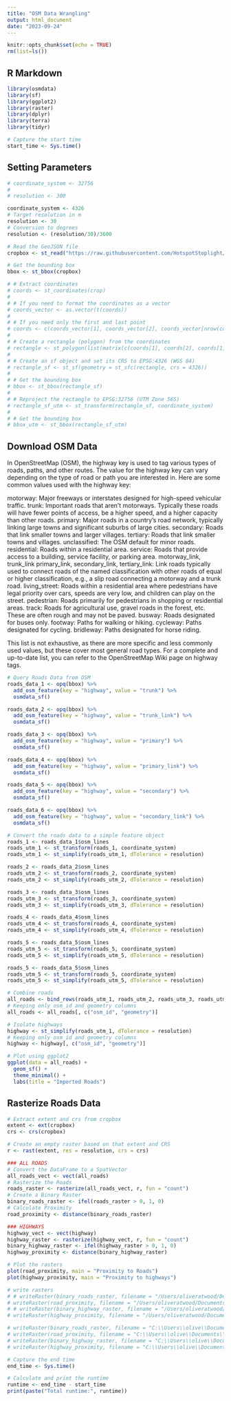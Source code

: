 ```yaml
---
title: "OSM Data Wrangling"
output: html_document
date: "2023-09-24"
---
```


```r
knitr::opts_chunk$set(echo = TRUE)
rm(list=ls())
```

## R Markdown

```r
library(osmdata)
library(sf)
library(ggplot2)
library(raster)
library(dplyr)
library(terra)
library(tidyr)

# Capture the start time
start_time <- Sys.time()
```

## Setting Parameters
```r
# coordinate_system <- 32756
# 
# resolution <- 300

coordinate_system <- 4326
# Target resolution in m
resolution <- 30
# Conversion to degrees
resolution <- (resolution/30)/3600

```

```r
# Read the GeoJSON file
cropbox <- st_read("https://raw.githubusercontent.com/HotspotStoplight/HotspotStoplight/main/CropBoxes/CR_Crop5.geojson")

# Get the bounding box
bbox <- st_bbox(cropbox)

# # Extract coordinates
# coords <- st_coordinates(crop)
# 
# # If you need to format the coordinates as a vector
# coords_vector <- as.vector(t(coords))
# 
# # If you need only the first and last point
# coords <- c(coords_vector[1], coords_vector[2], coords_vector[nrow(coords) * 2 - 1], coords_vector[nrow(coords) * 2])
# 
# # Create a rectangle (polygon) from the coordinates
# rectangle <- st_polygon(list(matrix(c(coords[1], coords[2], coords[1], coords[4], coords[3], coords[4], coords[3], coords[2], coords[1], coords[2]), ncol=2, byrow=TRUE)))
# 
# # Create an sf object and set its CRS to EPSG:4326 (WGS 84)
# rectangle_sf <- st_sf(geometry = st_sfc(rectangle, crs = 4326))
# 
# # Get the bounding box
# bbox <- st_bbox(rectangle_sf)
# 
# # Reproject the rectangle to EPSG:32756 (UTM Zone 56S)
# rectangle_sf_utm <- st_transform(rectangle_sf, coordinate_system)
# 
# # Get the bounding box
# bbox_utm <- st_bbox(rectangle_sf_utm)

```

## Download OSM Data

In OpenStreetMap (OSM), the highway key is used to tag various types of roads, paths, and other routes. The value for the highway key can vary depending on the type of road or path you are interested in. Here are some common values used with the highway key:

motorway: Major freeways or interstates designed for high-speed vehicular traffic.
trunk: Important roads that aren't motorways. Typically these roads will have fewer points of access, be a higher speed, and a higher capacity than other roads.
primary: Major roads in a country's road network, typically linking large towns and significant suburbs of large cities.
secondary: Roads that link smaller towns and larger villages.
tertiary: Roads that link smaller towns and villages.
unclassified: The OSM default for minor roads.
residential: Roads within a residential area.
service: Roads that provide access to a building, service facility, or parking area.
motorway_link, trunk_link primary_link, secondary_link, tertiary_link: Link roads typically used to connect roads of the named classification with other roads of equal or higher classification, e.g., a slip road connecting a motorway and a trunk road.
living_street: Roads within a residential area where pedestrians have legal priority over cars, speeds are very low, and children can play on the street.
pedestrian: Roads primarily for pedestrians in shopping or residential areas.
track: Roads for agricultural use, gravel roads in the forest, etc. These are often rough and may not be paved.
busway: Roads designated for buses only.
footway: Paths for walking or hiking.
cycleway: Paths designated for cycling.
bridleway: Paths designated for horse riding.

This list is not exhaustive, as there are more specific and less commonly used values, but these cover most general road types. For a complete and up-to-date list, you can refer to the OpenStreetMap Wiki page on highway tags.

```r
# Query Roads Data from OSM
roads_data_1 <- opq(bbox) %>%
  add_osm_feature(key = "highway", value = "trunk") %>%
  osmdata_sf()

roads_data_2 <- opq(bbox) %>%
  add_osm_feature(key = "highway", value = "trunk_link") %>%
  osmdata_sf()

roads_data_3 <- opq(bbox) %>%
  add_osm_feature(key = "highway", value = "primary") %>%
  osmdata_sf()

roads_data_4 <- opq(bbox) %>%
  add_osm_feature(key = "highway", value = "primary_link") %>%
  osmdata_sf()

roads_data_5 <- opq(bbox) %>%
  add_osm_feature(key = "highway", value = "secondary") %>%
  osmdata_sf()

roads_data_6 <- opq(bbox) %>%
  add_osm_feature(key = "highway", value = "secondary_link") %>%
  osmdata_sf()
```

```r
# Convert the roads data to a simple feature object
roads_1 <- roads_data_1$osm_lines
roads_utm_1 <- st_transform(roads_1, coordinate_system)
roads_utm_1 <- st_simplify(roads_utm_1, dTolerance = resolution)

roads_2 <- roads_data_2$osm_lines
roads_utm_2 <- st_transform(roads_2, coordinate_system)
roads_utm_2 <- st_simplify(roads_utm_2, dTolerance = resolution)

roads_3 <- roads_data_3$osm_lines
roads_utm_3 <- st_transform(roads_3, coordinate_system)
roads_utm_3 <- st_simplify(roads_utm_3, dTolerance = resolution)

roads_4 <- roads_data_4$osm_lines
roads_utm_4 <- st_transform(roads_4, coordinate_system)
roads_utm_4 <- st_simplify(roads_utm_4, dTolerance = resolution)

roads_5 <- roads_data_5$osm_lines
roads_utm_5 <- st_transform(roads_5, coordinate_system)
roads_utm_5 <- st_simplify(roads_utm_5, dTolerance = resolution)

roads_5 <- roads_data_5$osm_lines
roads_utm_5 <- st_transform(roads_5, coordinate_system)
roads_utm_5 <- st_simplify(roads_utm_5, dTolerance = resolution)

# Combine roads
all_roads <- bind_rows(roads_utm_1, roads_utm_2, roads_utm_3, roads_utm_4, roads_utm_5)
# Keeping only osm_id and geometry columns
all_roads <- all_roads[, c("osm_id", "geometry")]

# Isolate highways
highway <- st_simplify(roads_utm_1, dTolerance = resolution)
# Keeping only osm_id and geometry columns
highway <- highway[, c("osm_id", "geometry")]

# Plot using ggplot2
ggplot(data = all_roads) +
  geom_sf() +
  theme_minimal() +
  labs(title = "Imported Roads")


```

## Rasterize Roads Data
```r
# Extract extent and crs from cropbox
extent <- ext(cropbox)
crs <- crs(cropbox)

# Create an empty raster based on that extent and CRS
r <- rast(extent, res = resolution, crs = crs)

### ALL ROADS 
# Convert the DataFrame to a SpatVector
all_roads_vect <- vect(all_roads)
# Rasterize the Roads
roads_raster <- rasterize(all_roads_vect, r, fun = "count")
# Create a Binary Raster
binary_roads_raster <- ifel(roads_raster > 0, 1, 0)
# Calculate Proximity
road_proximity <- distance(binary_roads_raster)

### HIGHWAYS
highway_vect <- vect(highway)
highway_raster <- rasterize(highway_vect, r, fun = "count")
binary_highway_raster <- ifel(highway_raster > 0, 1, 0)
highway_proximity <- distance(binary_highway_raster)

# Plot the rasters
plot(road_proximity, main = "Proximity to Roads")
plot(highway_proximity, main = "Proximity to highways")

# write rasters
# # writeRaster(binary_roads_raster, filename = "/Users/oliveratwood/Documents/GitHub/HotspotStoplight/UrbanExpansion/data/roads_binary.tif", format = "GTiff", overwrite = TRUE)
# writeRaster(road_proximity, filename = "/Users/oliveratwood/Documents/GitHub/HotspotStoplight/UrbanExpansion/data/roads_proximity.tif", format = "GTiff", overwrite = TRUE)
# # writeRaster(binary_highway_raster, filename = "/Users/oliveratwood/Documents/GitHub/HotspotStoplight/UrbanExpansion/data/highway_binary.tif", format = "GTiff", overwrite = TRUE)
# writeRaster(highway_proximity, filename = "/Users/oliveratwood/Documents/GitHub/HotspotStoplight/UrbanExpansion/data/highway_proximity.tif", format = "GTiff", overwrite = TRUE)

# writeRaster(binary_roads_raster, filename = "C:\\Users\\olive\\Documents\\GitHub\\HotspotStoplight\\UrbanExpansion\\data\\roads_binary.tif", format = "GTiff", overwrite = TRUE)
# writeRaster(road_proximity, filename = "C:\\Users\\olive\\Documents\\GitHub\\HotspotStoplight\\UrbanExpansion\\data\\roads_proximity.tif", format = "GTiff", overwrite = TRUE)
# writeRaster(binary_highway_raster, filename = "C:\\Users\\olive\\Documents\\GitHub\\HotspotStoplight\\UrbanExpansion\\data\\highway_binary.tif", format = "GTiff", overwrite = TRUE)
# writeRaster(highway_proximity, filename = "C:\\Users\\olive\\Documents\\GitHub\\HotspotStoplight\\UrbanExpansion\\data\\highway_proximity.tif", format = "GTiff", overwrite = TRUE)

```

```r
# Capture the end time
end_time <- Sys.time()

# Calculate and print the runtime
runtime <- end_time - start_time
print(paste("Total runtime:", runtime))
```

